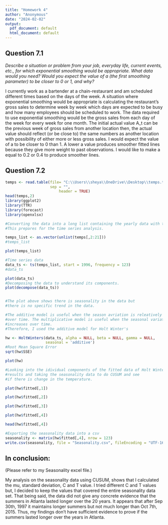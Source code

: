 ---
title: "Homework 4"
author: "Anonymous"
date: "2024-02-02"
output:
  pdf_document: default
  html_document: default
---

## Question 7.1

*Describe a situation or problem from your job, everyday life, current events, etc., for which exponential smoothing would be appropriate. What data would you need? Would you expect the value of a (the first smoothing parameter) to be closer to 0 or 1, and why?*

I currently work as a bartender at a chain-restaurant and am scheduled different times based on the days of the week. A situation where exponential smoothing would be appropriate is calculating the restaurant's gross sales to determine week by week which days are expected to be busy and how many employees should be scheduled to work. The data required to use exponential smoothing would be the gross sales from each day of the week for every week for one month. The initial actual value A_t can be the previous week of gross sales from another location then, the actual value should reflect (or be close to) the same numbers as another location with possibility of either more or less gross sales. I would expect the value of a to be closer to 0 than 1. A lower a value produces smoother fitted lines because they give more weight to past observations. I would like to make a equal to 0.2 or 0.4 to produce smoother lines.

## Question 7.2

```{r}
temps <- read.table(file= "C:\\Users\\sheya\\OneDrive\\Desktop\\temps.txt",
                    sep = "",
                        header = TRUE)
head(temps,2)
library(ggplot2)
library(TTR)
library(forecast)
library(openxlsx)

#Converting the data into a long list containing the yearly data with temperatures for the four months
#This prepares for the time series analysis.

temps_list <- as.vector(unlist(temps[,2:21]))
#temps_list

plot(temps_list)

#Time series data
data_ts <- ts(temps_list, start = 1996, frequency = 123)
#data_ts

plot(data_ts)
#Decomposing the data to understand its components.
plot(decompose(data_ts))


#The plot above shows there is seasonality in the data but 
#there is no specific trend in the data.

#The additive model is useful when the season avriation is releatively constant
#over time. The multiplicative model is useful when the seasonal variation
#increases over time. 
#Therefore, I used the additive model for Holt Winter's

hw <- HoltWinters(data_ts, alpha = NULL, beta = NULL, gamma = NULL,
                  seasonal = 'additive')
#Root Mean Square Error
sqrt(hw$SSE)

plot(hw)

#Looking into the idividual components of the fitted data of Holt Winter's
#results and taking the seasonality data to do CUSUM and see
#if there is change in the temperature.

plot(hw$fitted[,1])

plot(hw$fitted[,2])

plot(hw$fitted[,3])

plot(hw$fitted[,4])

head(hw$fitted[,4])

#Exporting the seasonality data into a csv
seasonality <- matrix(hw$fitted[,4], nrow = 123)
write.csv(seasonality, file = "Seasonality.csv", fileEncoding = "UTF-16LE")


```

## In conclusion:

(Please refer to my Seasonality excel file.)

My analysis on the seasonality data using CUSUM, shows that I calculated the mu, standard deviation, C and T value. I tried different C and T values but, I decided to keep the values that covered the entire seasonality data set. That being said, the data did not give any concrete evidence that the summers in Atlanta lasted longer over the 20 years. It appears that after Sep 30th, 1997 it maintains longer summers but not much longer than Oct 7th, 2015. Thus, my findings don't have sufficient evidence to prove if the summers lasted longer over the years in Atlanta.
